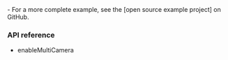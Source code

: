 <PlatformWrapper platform="macos">
    - For a more complete example, see the [open source  <Vpd k="PRODUCT"/> example project] on GitHub.

### API reference

- <Link to="{{Global.API_REF_MACOS_ROOT}}/class_irtcengine.html#api_irtcengine_enablemulticamera">enableMultiCamera</Link>

</PlatformWrapper>
